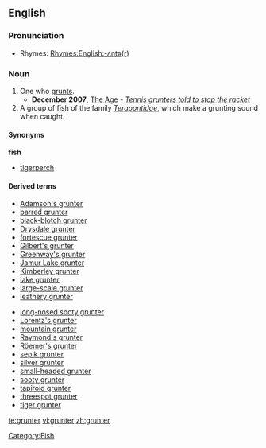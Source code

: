 ==English==

===Pronunciation===
{{IPA|/gɽʌntə/}}
*Rhymes: [[Rhymes:English:-ʌntə(r)]]
===Noun===
{{en-noun}}

# One who [[grunt]]s.
#*'''December 2007''', [[w:The Age|The Age]] - ''[http://www.theage.com.au/news/tennis/tennis-grunters-told-to-stop-the-racket/2007/12/18/1197740272449.html Tennis grunters told to stop the racket]''
# A group of fish of the family ''[[Terapontidae]]'', which make a grunting sound when caught.

====Synonyms====
'''fish'''
*[[tigerperch]]

====Derived terms====
{{rel-top|The fish}}
*[[Adamson's grunter]]
*[[barred grunter]]
*[[black-blotch grunter]]
*[[Drysdale grunter]]
*[[fortescue grunter]]
*[[Gilbert's grunter]]
*[[Greenway's grunter]]
*[[Jamur Lake grunter]]
*[[Kimberley grunter]]
*[[lake grunter]]
*[[large-scale grunter]]
*[[leathery grunter]]
{{rel-mid}}
*[[long-nosed sooty grunter]]
*[[Lorentz's grunter]]
*[[mountain grunter]]
*[[Raymond's grunter]]
*[[Röemer's grunter]]
*[[sepik grunter]]
*[[silver grunter]]
*[[small-headed grunter]]
*[[sooty grunter]]
*[[tapiroid grunter]]
*[[threespot grunter]]
*[[tiger grunter]]
{{rel-bottom}}
[[Category:Fish]]

[[te:grunter]]
[[vi:grunter]]
[[zh:grunter]]
